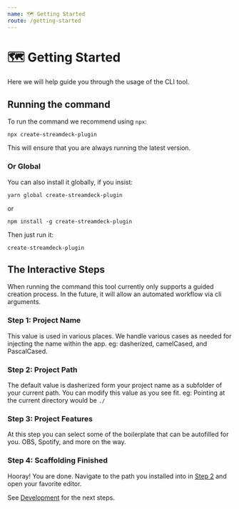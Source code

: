 ```yaml
---
name: 🗺️ Getting Started
route: /getting-started
---
```


# 🗺️ Getting Started

Here we will help guide you through the usage of the CLI tool.

## Running the command

To run the command we recommend using `npx`:

```
npx create-streamdeck-plugin
```

This will ensure that you are always running the latest version.

### Or Global

You can also install it globally, if you insist:

```
yarn global create-streamdeck-plugin
```

or

```
npm install -g create-streamdeck-plugin
```

Then just run it:

```
create-streamdeck-plugin
```

## The Interactive Steps

When running the command this tool currently only supports a guided creation process. In the future, it will allow an automated workflow via cli arguments.

### Step 1: Project Name

This value is used in various places. We handle various cases as needed for injecting the name within the app. eg: dasherized, camelCased, and PascalCased.

### Step 2: Project Path

The default value is dasherized form your project name as a subfolder of your current path. You can modify this value as you see fit. eg: Pointing at the current directory would be `./`

### Step 3: Project Features

At this step you can select some of the boilerplate that can be autofilled for you. OBS, Spotify, and more on the way.

### Step 4: Scaffolding Finished

Hooray! You are done. Navigate to the path you installed into in [Step 2](#step-2-project-path) and open your favorite editor.

See [Development](./development) for the next steps.
